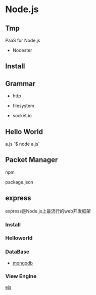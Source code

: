 = Node.js =

== Tmp ==
PaaS for Node.js
* Nodester

== Install ==
{{{class="brush: shell"
$ yum install nodejs
}}}

== Grammar ==
* http
{{{class="brush: js"
var http = require('http');
http.createServer(function(req, res) {
	res.writeHead(200, {'Content-Type': 'text/plain'});
	res.end('Hello World');
}).listen(8080, '0.0.0.0');
//some other header:
res.writeHead(301, { //redirect
	'Location': 'http://xxx.xxx.com'
});

var options = {
	host: 'xxx.com',
	port: 80,
	path: '/'
}
http.get(options, function(res){})
	.on('error', function(e) {
		console.log("err: "+e);
	});
//res
res.statusCode == 200;
}}}

* filesystem
{{{class="brush: js"
var fs = require('fs');
fs.readFile('./index.html', function(error, data) {
	//manipulate 'data'
});
}}}

* socket.io
{{{class="brush: js"
var server = http.createServer(function(){}).listen();
var io = require('socket.io').listen(server);
io.sockets.on('connection', function (socket) {
	console.log("connected");
	socket.on('disconnect', function() {
		console.log("disconnected");
	});
});
}}}

== Hello World ==
a.js
{{{class="brush: javascript"
var http = require('http');
http.createServer(function(req, res) {
	res.writeHead(200, {'Content-Type': 'text/plain'});
	res.end('Hello World\n');
}).listen(1337, '127.0.0.1');
console.log('Server running at http://localhost:1337');
}}}
`$ node a.js`

== Packet Manager ==
npm
{{{class="brush: shell"
npm install [packagename]
npm install -g [packagename] # global install
npm install # find package.json
npm docs [modulename]
npm edit [modulename] // read source code.
npm list
}}}

package.json
{{{class="brush: js"
{
	"name": "Name",
	"version": "0.0.1",
	"dependences": {
		"underscore": "~1.2.1"
	}
}
}}}

== express ==
express是Node.js上最流行的web开发框架

=== Install ===
{{{class="brush: shell"
npm install -g express # global
}}}

=== Helloworld ===
{{{class="brush: shell"
express -e blog
cd blog
npm install # install the dependence in package.json
node app # localhost:3000(defined in app.js)
}}}


=== DataBase ===
* [[mongodb]]


=== View Engine ===
[[ejs]]

